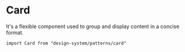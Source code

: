

<Meta of={Stories} />

# Card

It's a flexible component used to group and display content in a concise format.

`import Card from "design-system/patterns/card"`

<Canvas of={Stories.Overview} />

<ArgTypes />
